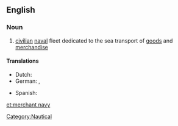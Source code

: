 ==English==

===Noun===
{{en-noun|merchant navies}}

#[[civilian]] [[naval]] fleet dedicated to the sea transport of [[goods]] and [[merchandise]]

====Translations====
{{trans-top|civilian naval fleet}}
* Dutch: {{t-|nl|handelsvloot}} {{f|m}}
* German: {{t+|de|Handelsmarine|f}}, {{t|de|Handelsflotte|f}}
{{trans-mid}}
* Spanish: {{t|es|marina mercante|f}}
{{trans-bottom}}

[[Category:Nautical]]

[[et:merchant navy]]